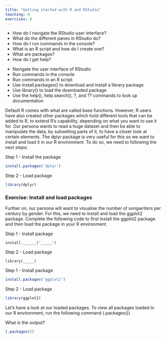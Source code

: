 ```yaml
---
title: "Getting started with R and RStudio"
teaching: 0
exercises: 0
---
```


:::::::::::::::::::::::::::::::::::::: questions 

- How do I navigate the RStudio user interface?
- What do the different panes in RStudio do?
- How do I run commands in the console?
- What is an R script and how do I create one?
- What are packages?
- How do I get help?

::::::::::::::::::::::::::::::::::::::::::::::::

::::::::::::::::::::::::::::::::::::: objectives

- Navigate the user interface of RStudio
- Run commands in the console
- Run commands in an R script
- Use install.packages() to download and install a library package
- Use library() to load the downloaded package
- Use the help(), help.search(), ?, and ?? commands to look up documentation 

::::::::::::::::::::::::::::::::::::::::::::::::

Default R comes with what are called base functions. However, R users have also created other packages which hold different tools that can be added to R, to extend R's capability, depending on what you want to use it for. Our persona wants to read a huge dataset and then be able to manipulate the data, by subsetting parts of it, to have a closer look at certain elements. The dplyr package is very useful for this so we want to install and load it in our R environment. To do so, we need to following the next steps: 

Step 1 - Install the package
```r
install.packages('dplyr')
```

Step 2 - Load package

```r
library(dplyr)
```

:::::::::::::::::::::::::::::: challenge

### Exercise: Install and load packages

Further on, our persona will want to visualise the number of songwriters per century by gender. For this, we need to install and load the ggplot2 package. Complete the following code to first install the ggplot2 package and then load the package in your R environment.

Step 1 - Install package

```
install.______('_____')
```

Step 2 - Load package

```
library(_____)
```

::::::::::::::: solution

Step 1 - Install package

```r
install.packages('ggplot2')
```

Step 2 - Load package

```r
library(ggplot2)
```
:::::::::::::::
::::::::::::::::::::::::::::

Let's have a look at our loaded packages. To view all packages loaded in our R environment, run the following command (.packages())

What is the output?

```r
(.packages())
```

